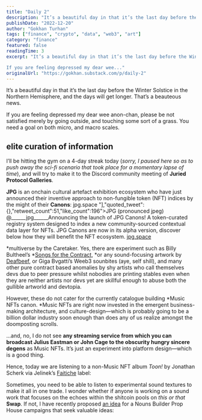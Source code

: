 ```yaml
---
title: "Daily 2"
description: "It’s a beautiful day in that it’s the last day before the Winter Solstice in the Northern Hemisphere, and the days will get longer."
publishDate: "2022-12-20"
author: "Gokhan Turhan"
tags: ["finance", "crypto", "data", "web3", "art"]
category: "finance"
featured: false
readingTime: 3
excerpt: "It’s a beautiful day in that it’s the last day before the Winter Solstice in the Northern Hemisphere, and the days will get longer. That’s a beauteous news.

If you are feeling depressed my dear wee..."
originalUrl: "https://gokhan.substack.com/p/daily-2"
---
```


It’s a beautiful day in that it’s the last day before the Winter Solstice in the Northern Hemisphere, and the days will get longer. That’s a beauteous news.

If you are feeling depressed my dear wee anon-chan, please be not satisfied merely by going outside, and touching some sort of a grass. You need a goal on both micro, and macro scales.

## elite curation of information

I’ll be hitting the gym on a 4-day streak today (*sorry, I paused here so as to push away the sci-fi scenario that took place for a momentary lapse of time*), and will try to make it to the Discord community meeting of **Juried Protocol Galleries**.

**JPG** is an onchain cultural artefact exhibition ecosystem who have just announced their inventive approach to non-fungible token (NFT) indices by the might of their **Canons**:
jpg.space "],"quoted_tweet":{},"retweet_count":51,"like_count":196">JPG (pronounced jpeg) @______jpg______Announcing the launch of JPG Canons! A token-curated registry system designed to index a new community-sourced contextual data layer for NFTs. JPG Canons are now in its alpha version, discover below how they will benefit the NFT ecosystem.
[jpg.space](https://jpg.space)

<TwitterEmbed url="https://twitter.com/i/status/1600883253816496128" />

*multiverse by the Caretaker. Yes, there are experiment such as Billy Bultheel’s *[Songs for the Contract](https://www.folia.app/works/10), *or any sound-focusing artwork by [Deafbeef](https://www.deafbeef.com/), or Giga Bvgatti’s Weeb3 sounbites (aye, self shill), and many other pure contract based anomalies by shy artists who call themselves devs due to peer pressure whilst nobodies are printing stables even when they are neither artists nor devs yet are skillful enough to abuse both the gullible artworld and devtopia.

However, these do not cater for the currently catalogue building *Music NFTs canon. *Music NFTs are right now invested in the emergent business-making architecture, and culture-design—which is probably going to be a billion dollar industry soon enough than does any of us realize amongst the doomposting scrolls.

…and, no, I do not see **any streaming service from which you can broadcast Julius Eastman or John Cage to the obscurity hungry sincere degens** as Music NFTs. It’s just an experiment into platform design—which is a good thing.

Hence, today we are listening to a non-Music NFT album *Toon!* by Jonathan Scherk via Jelinek’s [Faitiche](https://faitiche.de/blog/2022) label:

Sometimes, you need to be able to listen to experimental sound textures to make it all in one trade. I wonder whether if anyone is working on a sound work that focuses on the echoes within the shitcoin pools on *this or that* **Swap**. If not, I have recently proposed [an idea](https://prop.house/builder/ideas-are-valuable/2508) for a Nouns Builder Prop House campaigns that seek valuable ideas:

